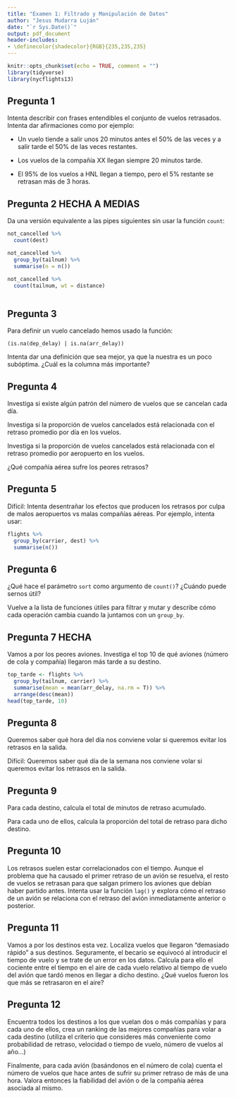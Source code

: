 ```yaml
---
title: "Examen 1: Filtrado y Manipulación de Datos"
author: "Jesus Mudarra Luján"
date: "`r Sys.Date()`"
output: pdf_document
header-includes:
- \definecolor{shadecolor}{RGB}{235,235,235}
---
```


```r
knitr::opts_chunk$set(echo = TRUE, comment = "")
library(tidyverse)
library(nycflights13)
```

## Pregunta 1

Intenta describir con frases entendibles el conjunto de vuelos retrasados. Intenta dar afirmaciones como por ejemplo:

* Un vuelo tiende a salir unos 20 minutos antes el 50% de las veces y a salir tarde el 50% de las veces restantes.

* Los vuelos de la compañía XX llegan siempre 20 minutos tarde.

* El 95% de los vuelos a HNL llegan a tiempo, pero el 5% restante se retrasan más de 3 horas.




## Pregunta 2 HECHA A MEDIAS

Da una versión equivalente a las pipes siguientes sin usar la función `count`:

```r
not_cancelled %>%
  count(dest)
```

```r
not_cancelled %>%
  group_by(tailnum) %>%
  summarise(n = n())
```

```r
not_cancelled %>%
  count(tailnum, wt = distance)
```

```r

```

## Pregunta 3

Para definir un vuelo cancelado hemos usado la función:

`(is.na(dep_delay) | is.na(arr_delay))`

Intenta dar una definición que sea mejor, ya que la nuestra es un poco subóptima. ¿Cuál es la columna más importante?





## Pregunta 4

Investiga si existe algún patrón del número de vuelos que se cancelan cada día.

Investiga si la proporción de vuelos cancelados está relacionada con el retraso promedio por día en los vuelos.

Investiga si la proporción de vuelos cancelados está relacionada con el retraso promedio por aeropuerto en los vuelos.

¿Qué compañía aérea sufre los peores retrasos?




## Pregunta 5

Difícil: Intenta desentrañar los efectos que producen los retrasos por culpa de malos aeropuertos vs malas compañías aéreas. Por ejemplo, intenta usar:

```r
flights %>%
  group_by(carrier, dest) %>%
  summarise(n())
```

## Pregunta 6

¿Qué hace el parámetro `sort` como argumento de `count()`? ¿Cuándo puede sernos útil?

Vuelve a la lista de funciones útiles para filtrar y mutar y describe cómo cada operación cambia cuando la juntamos con un `group_by`.



## Pregunta 7 HECHA

Vamos a por los peores aviones. Investiga el top 10 de qué aviones (número de cola y compañía) llegaron más tarde a su destino.

```r
top_tarde <- flights %>%
  group_by(tailnum, carrier) %>%
  summarise(mean = mean(arr_delay, na.rm = T)) %>%
  arrange(desc(mean))
head(top_tarde, 10)
```

## Pregunta 8

Queremos saber qué hora del día nos conviene volar si queremos evitar los retrasos en la salida.

Difícil: Queremos saber qué día de la semana nos conviene volar si queremos evitar los retrasos en la salida.




## Pregunta 9

Para cada destino, calcula el total de minutos de retraso acumulado.

Para cada uno de ellos, calcula la proporción del total de retraso para dicho destino.





## Pregunta 10

Los retrasos suelen estar correlacionados con el tiempo. Aunque el problema que ha causado el primer retraso de un avión se resuelva, el resto de vuelos se retrasan para que salgan primero los aviones que debían haber partido antes. Intenta usar la función `lag()` y explora cómo el retraso de un avión se relaciona con el retraso del avión inmediatamente anterior o posterior.





## Pregunta 11

Vamos a por los destinos esta vez. Localiza vuelos que llegaron "demasiado rápido" a sus destinos. Seguramente, el becario se equivocó al introducir el tiempo de vuelo y se trate de un error en los datos. Calcula para ello el cociente entre el tiempo en el aire de cada vuelo relativo al tiempo de vuelo del avión que tardó menos en llegar a dicho destino. ¿Qué vuelos fueron los que más se retrasaron en el aire?




## Pregunta 12

Encuentra todos los destinos a los que vuelan dos o más compañías y para cada uno de ellos, crea un ranking de las mejores compañías para volar a cada destino (utiliza el criterio que consideres más conveniente como probabilidad de retraso, velocidad o tiempo de vuelo, número de vuelos al año...)

Finalmente, para cada avión (basándonos en el número de cola) cuenta el número de vuelos que hace antes de sufrir su primer retraso de más de una hora. Valora entonces la fiabilidad del avión o de la compañía aérea asociada al mismo.



